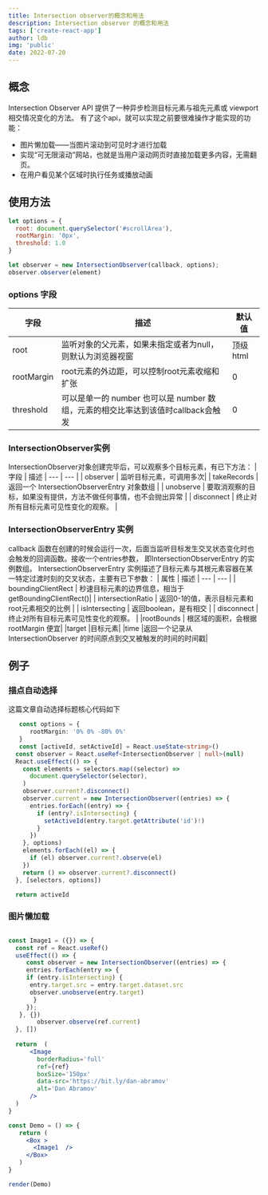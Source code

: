 ```yaml
---
title: Intersection observer的概念和用法
description: Intersection observer 的概念和用法
tags: ['create-react-app']
author: ldb
img: 'public'
date: 2022-07-20
---
```


## 概念
Intersection Observer API 提供了一种异步检测目标元素与祖先元素或 viewport 相交情况变化的方法。
有了这个api，就可以实现之前要很难操作才能实现的功能：

- 图片懒加载——当图片滚动到可见时才进行加载
- 实现“可无限滚动”网站，也就是当用户滚动网页时直接加载更多内容，无需翻页。
- 在用户看见某个区域时执行任务或播放动画

## 使用方法
```js
let options = {
  root: document.querySelector('#scrollArea'),
  rootMargin: '0px',
  threshold: 1.0
}

let observer = new IntersectionObserver(callback, options);
observer.observer(element)

```
### options 字段
| 字段 | 描述 | 默认值 | 
| --- | --- | --- |
| root | 监听对象的父元素，如果未指定或者为null，则默认为浏览器视窗| 顶级html |
| rootMargin | root元素的外边距，可以控制root元素收缩和扩张 | 0 |
| threshold | 可以是单一的 number 也可以是 number 数组，元素的相交比率达到该值时callback会触发 | 0 |

### IntersectionObserver实例
IntersectionObserver对象创建完毕后，可以观察多个目标元素，有已下方法：
| 字段 | 描述 
| --- | --- | 
| observer | 监听目标元素，可调用多次|
| takeRecords | 返回一个 IntersectionObserverEntry 对象数组 |
| unobserve | 要取消观察的目标，如果没有提供，方法不做任何事情，也不会抛出异常 | 
| disconnect | 终止对所有目标元素可见性变化的观察。 | 
### IntersectionObserverEntry 实例
callback 函数在创建的时候会运行一次，后面当监听目标发生交叉状态变化时也会触发的回调函数。接收一个entries参数， 即IntersectionObserverEntry 的实例数组。
IntersectionObserverEntry 实例描述了目标元素与其根元素容器在某一特定过渡时刻的交叉状态，主要有已下参数：
| 属性 | 描述 
| --- | --- | 
| boundingClientRect | 秒速目标元素的边界信息，相当于getBoundingClientRect()|
| intersectionRatio | 返回0-1的值，表示目标元素和root元素相交的比例 |
| isIntersecting | 	返回boolean，是有相交 | 
| disconnect | 终止对所有目标元素可见性变化的观察。 |
|rootBounds |	根区域的面积，会根据rootMargin 便宜|
|target	|目标元素|
|time	|返回一个记录从 IntersectionObserver 的时间原点到交叉被触发的时间的时间戳|

## 例子
### 描点自动选择
这篇文章自动选择标题核心代码如下

```ts  
   const options = {
      rootMargin: '0% 0% -80% 0%'
   }
   const [activeId, setActiveId] = React.useState<string>()
  const observer = React.useRef<IntersectionObserver | null>(null)
  React.useEffect(() => {
    const elements = selectors.map((selector) =>
      document.querySelector(selector),
    )
    observer.current?.disconnect()
    observer.current = new IntersectionObserver((entries) => {
      entries.forEach((entry) => {
        if (entry?.isIntersecting) {
          setActiveId(entry.target.getAttribute('id')!)
        }
      })
    }, options)
    elements.forEach((el) => {
      if (el) observer.current?.observe(el)
    })
    return () => observer.current?.disconnect()
  }, [selectors, options])

  return activeId

```
### 图片懒加载

```jsx manual=true

const Image1 = ({}) => {
  const ref = React.useRef()
  useEffect(() => {
     const observer = new IntersectionObserver((entries) => {
     entries.forEach(entry => {
     if (entry.isIntersecting) {
      entry.target.src = entry.target.dataset.src
      observer.unobserve(entry.target)
       }
     });
   }, {})
        observer.observe(ref.current)
  }, [])
   
  return  (
      <Image
        borderRadius='full'
        ref={ref}
        boxSize='150px'
        data-src='https://bit.ly/dan-abramov'
        alt='Dan Abramov'
      />
  )
}

const Demo = () => {
   return (
     <Box >
       <Image1  />
     </Box>
   )
}

render(Demo)
```

